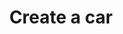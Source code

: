 ---
title: 'Create a car'
openapi: "POST /cars"
description: 'This endpoint will add a car to fleet'
---